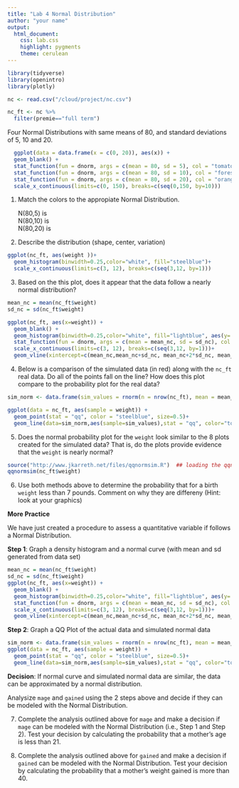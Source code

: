 ```yaml
---
title: "Lab 4 Normal Distribution"
author: "your name"
output:
  html_document:
    css: lab.css
    highlight: pygments
    theme: cerulean
---
```


```r
library(tidyverse)
library(openintro)
library(plotly)
```

```r
nc <- read.csv("/cloud/project/nc.csv")

nc_ft <- nc %>% 
  filter(premie=="full term")
```

Four Normal Distributions with same means of 80, and standard deviations of 5, 10 and 20.
```r
  ggplot(data = data.frame(x = c(0, 20)), aes(x)) +
  geom_blank() +
  stat_function(fun = dnorm, args = c(mean = 80, sd = 5), col = "tomato")+
  stat_function(fun = dnorm, args = c(mean = 80, sd = 10), col = "forestgreen")+
  stat_function(fun = dnorm, args = c(mean = 80, sd = 20), col = "orange")+
  scale_x_continuous(limits=c(0, 150), breaks=c(seq(0,150, by=10)))
```

1.  Match the colors to the appropiate Normal Distribution.
   
    N(80,5) is  
    N(80,10) is  
    N(80,20) is  


2.  Describe the distribution (shape, center, variation)

```r
ggplot(nc_ft, aes(weight ))+
  geom_histogram(binwidth=0.25,color="white", fill="steelblue")+
  scale_x_continuous(limits=c(3, 12), breaks=c(seq(3,12, by=1)))
```

3.  Based on the this plot, does it appear that the data follow a nearly normal distribution?

```r
mean_nc = mean(nc_ft$weight)
sd_nc = sd(nc_ft$weight)

ggplot(nc_ft, aes(x=weight)) +
  geom_blank() +
  geom_histogram(binwidth=0.25,color="white", fill="lightblue", aes(y=..density..)) +
  stat_function(fun = dnorm, args = c(mean = mean_nc, sd = sd_nc), col = "tomato")+
  scale_x_continuous(limits=c(3, 12), breaks=c(seq(3,12, by=1)))+
  geom_vline(xintercept=c(mean_nc,mean_nc+sd_nc, mean_nc+2*sd_nc, mean_nc+3*sd_nc, mean_nc-sd_nc, mean_nc-2*sd_nc, mean_nc-3*sd_nc), linetype="dashed")
```


4.  Below is a comparison of the simulated data (in red) along with the `nc_ft` real data. Do all of the points fall on the line?  How does this plot compare to the probability plot for the real data? 

```r
sim_norm <- data.frame(sim_values = rnorm(n = nrow(nc_ft), mean = mean_nc, sd = sd_nc))

ggplot(data = nc_ft, aes(sample = weight)) + 
  geom_point(stat = "qq", color = "steelblue", size=0.5)+
  geom_line(data=sim_norm,aes(sample=sim_values),stat = "qq", color="tomato")
```

5.  Does the normal probability plot for the `weight`  look similar to the 8 plots 
    created for the simulated data?  That is, do the plots provide evidence that the
    `weight` is nearly normal?
    
```r
source("http://www.jkarreth.net/files/qqnormsim.R")  ## loading the qqnormsim function
qqnormsim(nc_ft$weight)
```

6.  Use both methods above to determine the probability that for a birth `weight` less than 7 pounds. Comment on why they are differeny (Hint: look at your graphics)

**More Practice**

We have just created a procedure to assess a quantitative variable if follows a Normal Distribution.

**Step 1**: Graph a density histogram and a normal curve (with mean and sd generated from data set)
```r
mean_nc = mean(nc_ft$weight)
sd_nc = sd(nc_ft$weight)
ggplot(nc_ft, aes(x=weight)) +
  geom_blank() +
  geom_histogram(binwidth=0.25,color="white", fill="lightblue", aes(y=..density..)) +
  stat_function(fun = dnorm, args = c(mean = mean_nc, sd = sd_nc), col = "tomato")+
  scale_x_continuous(limits=c(3, 12), breaks=c(seq(3,12, by=1)))+
  geom_vline(xintercept=c(mean_nc,mean_nc+sd_nc, mean_nc+2*sd_nc, mean_nc+3*sd_nc, mean_nc-sd_nc, mean_nc-2*sd_nc, mean_nc-3*sd_nc), linetype="dashed")
```

**Step 2**:  Graph a QQ Plot of the actual data and simulated normal data
```r
sim_norm <- data.frame(sim_values = rnorm(n = nrow(nc_ft), mean = mean_nc, sd = sd_nc))
ggplot(data = nc_ft, aes(sample = weight)) + 
  geom_point(stat = "qq", color = "steelblue", size=0.5)+
  geom_line(data=sim_norm,aes(sample=sim_values),stat = "qq", color="tomato")
```

**Decision**: If normal curve and simulated normal data are similar, the data can be approximated by a normal distribution.

Analysize `mage` and `gained` using the 2 steps above and decide if they can be modeled with the Normal Distribution.  

7.  Complete the analysis outlined above for `mage` and make a decision if `mage` can be modeled with the Normal Distribution (i.e., Step 1 and Step 2).  Test your decision by calculating the probability that a mother's age is less than 21.

8.  Complete the analysis outlined above for `gained` and make a decision if `gained` can be modeled with the Normal Distribution.  Test your decision by calculating the probability that a mother's weight gained is more than 40.



